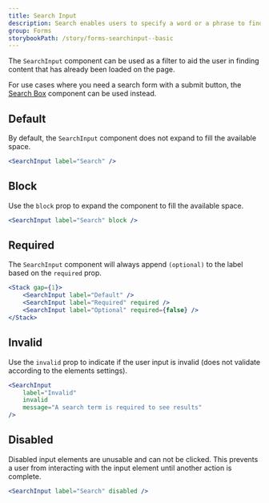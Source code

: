 ```yaml
---
title: Search Input
description: Search enables users to specify a word or a phrase to find relevant pieces of content.
group: Forms
storybookPath: /story/forms-searchinput--basic
---
```


The `SearchInput` component can be used as a filter to aid the user in finding content that has already been loaded on the page.

For use cases where you need a search form with a submit button, the [Search Box](/components/search-box) component can be used instead.

## Default

By default, the `SearchInput` component does not expand to fill the available space.

```jsx live
<SearchInput label="Search" />
```

## Block

Use the `block` prop to expand the component to fill the available space.

```jsx live
<SearchInput label="Search" block />
```

## Required

The `SearchInput` component will always append `(optional)` to the label based on the `required` prop.

```jsx live
<Stack gap={1}>
	<SearchInput label="Default" />
	<SearchInput label="Required" required />
	<SearchInput label="Optional" required={false} />
</Stack>
```

## Invalid

Use the `invalid` prop to indicate if the user input is invalid (does not validate according to the elements settings).

```jsx live
<SearchInput
	label="Invalid"
	invalid
	message="A search term is required to see results"
/>
```

## Disabled

Disabled input elements are unusable and can not be clicked. This prevents a user from interacting with the input element until another action is complete.

```jsx live
<SearchInput label="Search" disabled />
```
